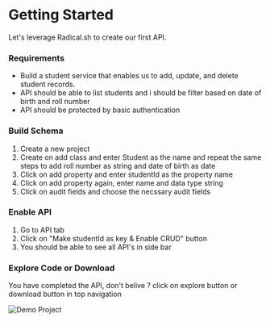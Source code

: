 

# Getting Started

Let's leverage Radical.sh to create our first API.

### Requirements 

* Build a student service that enables us to add, update, and delete student records.
* API should be able to list students and i should be filter based on date of birth and roll number
* API should be protected by basic authentication

### Build Schema

1. Create a new project
2. Create on add class and enter Student as the name and repeat the same steps to add roll number as string and date of birth as date
3. Click on add property and enter studentId as the property name
4. Click on add property again, enter name and data type string
5. Click on audit fields and choose the necssary audit fields 

### Enable API

1. Go to API tab
2. Click on "Make studentId as key & Enable CRUD" button
3. You should be able to see all API's in side bar

### Explore Code or Download

You have completed the API, don't belive ? click on explore button or download button in top navigation
 
![Demo Project](../images/demo.png)

